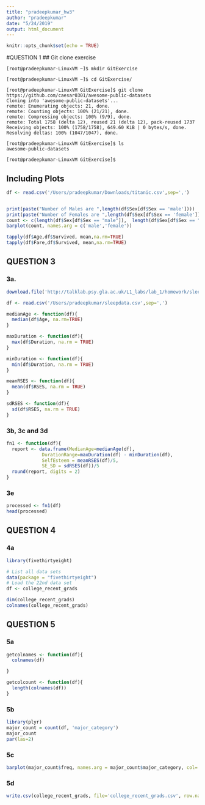 ```yaml
---
title: "pradeepkumar_hw3"
author: "pradeepkumar"
date: "5/24/2019"
output: html_document
---
```


```r
knitr::opts_chunk$set(echo = TRUE)
```


#QUESTION 1
## Git clone exercise
```
[root@pradeepkumar-LinuxVM ~]$ mkdir GitExercise

[root@pradeepkumar-LinuxVM ~]$ cd GitExercise/

[root@pradeepkumar-LinuxVM GitExercise]$ git clone https://github.com/caesar0301/awesome-public-datasets
Cloning into 'awesome-public-datasets'...
remote: Enumerating objects: 21, done.
remote: Counting objects: 100% (21/21), done.
remote: Compressing objects: 100% (9/9), done.
remote: Total 1758 (delta 12), reused 21 (delta 12), pack-reused 1737
Receiving objects: 100% (1758/1758), 649.60 KiB | 0 bytes/s, done.
Resolving deltas: 100% (1047/1047), done.

[root@pradeepkumar-LinuxVM GitExercise]$ ls
awesome-public-datasets

[root@pradeepkumar-LinuxVM GitExercise]$
```

## Including Plots


```r
df <- read.csv('/Users/pradeepkumar/Downloads/titanic.csv',sep=',')


print(paste("Number of Males are ",length(df$Sex[df$Sex == 'male'])))
print(paste("Number of Females are ",length(df$Sex[df$Sex == 'female'])))
count <- c(length(df$Sex[df$Sex == "male"]),  length(df$Sex[df$Sex == "female"]))
barplot(count, names.arg = c('male','female'))

tapply(df$Age,df$Survived, mean,na.rm=TRUE)
tapply(df$Fare,df$Survived, mean,na.rm=TRUE)


```

## QUESTION 3
### 3a.
```r

download.file('http://talklab.psy.gla.ac.uk/L1_labs/lab_1/homework/sleep_data_01.csv',"sleepdata.csv")

df <- read.csv('/Users/pradeepkumar/sleepdata.csv',sep=',')

medianAge <- function(df){
  median(df$Age, na.rm=TRUE)
}

maxDuration <- function(df){
  max(df$Duration, na.rm = TRUE)
}

minDuration <- function(df){
  min(df$Duration, na.rm = TRUE)
}

meanRSES <- function(df){
  mean(df$RSES, na.rm = TRUE)
}

sdRSES <- function(df){
  sd(df$RSES, na.rm = TRUE)
}

```

### 3b, 3c and 3d
```r
fn1 <- function(df){
  report <- data.frame(MedianAge=medianAge(df), 
             DurationRange=maxDuration(df) - minDuration(df),
             SelfEsteem = meanRSES(df)/5, 
             SE_SD = sdRSES(df))/5
  round(report, digits = 2)
}
```
### 3e
```r
processed <- fn1(df)
head(processed)
```

## QUESTION 4

### 4a

``` r

library(fivethirtyeight)
```

``` r
# List all data sets
data(package = "fivethirtyeight")
# Load the 22nd data set
df <- college_recent_grads

```

``` r
dim(college_recent_grads)
colnames(college_recent_grads)
```

## QUESTION 5

### 5a

``` r
getcolnames <- function(df){
  colnames(df)

}

getcolcount <- function(df){
  length(colnames(df))
}
```
### 5b
``` r
library(plyr)
major_count = count(df, 'major_category')
major_count
par(las=2)
```

### 5c
``` r
barplot(major_count$freq, names.arg = major_count$major_category, col='yellow', ylab='Freq', horiz = TRUE, main="choice of major categories by recent grad students ")
```

### 5d
``` r
write.csv(college_recent_grads, file='college_recent_grads.csv', row.names = FALSE)

```

